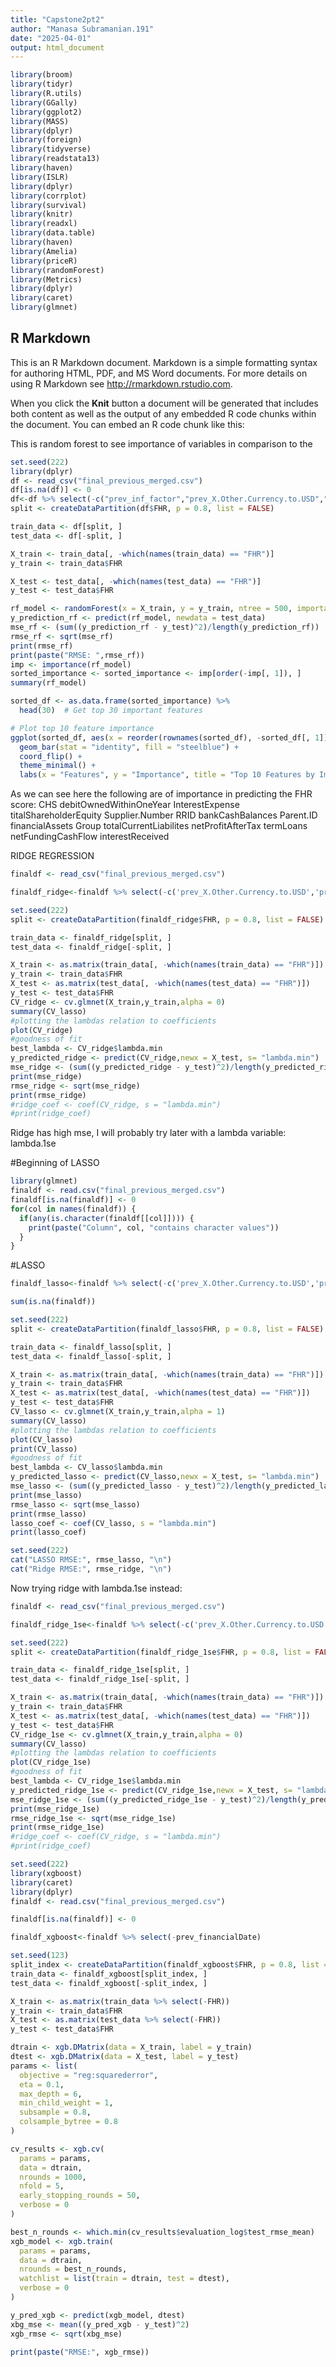 ---
title: "Capstone2pt2"
author: "Manasa Subramanian.191"
date: "2025-04-01"
output: html_document
---

```{r}
library(broom)
library(tidyr)
library(R.utils)
library(GGally)
library(ggplot2)
library(MASS)
library(dplyr)
library(foreign)
library(tidyverse)
library(readstata13)
library(haven)
library(ISLR)
library(dplyr)
library(corrplot)
library(survival)
library(knitr)
library(readxl)
library(data.table)
library(haven)
library(Amelia)
library(priceR)
library(randomForest)
library(Metrics)
library(dplyr)
library(caret)
library(glmnet)
```

## R Markdown

This is an R Markdown document. Markdown is a simple formatting syntax for authoring HTML, PDF, and MS Word documents. For more details on using R Markdown see <http://rmarkdown.rstudio.com>.

When you click the **Knit** button a document will be generated that includes both content as well as the output of any embedded R code chunks within the document. You can embed an R code chunk like this:

This is random forest to see importance of variables in comparison to the 
```{r}
set.seed(222)
library(dplyr)
df <- read_csv("final_previous_merged.csv")
df[is.na(df)] <- 0
df<-df %>% select(-c("prev_inf_factor","prev_X.Other.Currency.to.USD","prev_financialDate"))
split <- createDataPartition(df$FHR, p = 0.8, list = FALSE)

train_data <- df[split, ]
test_data <- df[-split, ]

X_train <- train_data[, -which(names(train_data) == "FHR")]  
y_train <- train_data$FHR 

X_test <- test_data[, -which(names(test_data) == "FHR")]  
y_test <- test_data$FHR

rf_model <- randomForest(x = X_train, y = y_train, ntree = 500, importance = TRUE)
y_prediction_rf <- predict(rf_model, newdata = test_data)
mse_rf <- (sum((y_prediction_rf - y_test)^2)/length(y_prediction_rf))
rmse_rf <- sqrt(mse_rf)
print(rmse_rf)
print(paste("RMSE: ",rmse_rf))
imp <- importance(rf_model)
sorted_importance <- sorted_importance <- imp[order(-imp[, 1]), ]
summary(rf_model)
```

```{r}
sorted_df <- as.data.frame(sorted_importance) %>%
  head(30)  # Get top 30 important features

# Plot top 10 feature importance
ggplot(sorted_df, aes(x = reorder(rownames(sorted_df), -sorted_df[, 1]), y = sorted_df[, 1])) +
  geom_bar(stat = "identity", fill = "steelblue") +
  coord_flip() +
  theme_minimal() +
  labs(x = "Features", y = "Importance", title = "Top 10 Features by Importance")
```
As we can see here the following are of importance in predicting the FHR score:
CHS
debitOwnedWithinOneYear
InterestExpense
titalShareholderEquity
Supplier.Number
RRID
bankCashBalances
Parent.ID
financialAssets
Group
totalCurrentLiabilites
netProfitAfterTax
termLoans
netFundingCashFlow
interestReceived

RIDGE REGRESSION

```{r}
finaldf <- read_csv("final_previous_merged.csv")

finaldf_ridge<-finaldf %>% select(-c('prev_X.Other.Currency.to.USD','prev_inf_factor','prev_financialDate'))
```

```{r}
set.seed(222)
split <- createDataPartition(finaldf_ridge$FHR, p = 0.8, list = FALSE)

train_data <- finaldf_ridge[split, ]
test_data <- finaldf_ridge[-split, ]

X_train <- as.matrix(train_data[, -which(names(train_data) == "FHR")])
y_train <- train_data$FHR 
X_test <- as.matrix(test_data[, -which(names(test_data) == "FHR")])
y_test <- test_data$FHR
CV_ridge <- cv.glmnet(X_train,y_train,alpha = 0)
summary(CV_lasso)
#plotting the lambdas relation to coefficients
plot(CV_ridge)
#goodness of fit
best_lambda <- CV_ridge$lambda.min
y_predicted_ridge <- predict(CV_ridge,newx = X_test, s= "lambda.min")
mse_ridge <- (sum((y_predicted_ridge - y_test)^2)/length(y_predicted_ridge))
print(mse_ridge)
rmse_ridge <- sqrt(mse_ridge)
print(rmse_ridge)
#ridge_coef <- coef(CV_ridge, s = "lambda.min")
#print(ridge_coef)
```

Ridge has high mse, I will probably try later with a lambda variable: lambda.1se

#Beginning of LASSO

```{r}
library(glmnet)
finaldf <- read.csv("final_previous_merged.csv")
finaldf[is.na(finaldf)] <- 0
for(col in names(finaldf)) {
  if(any(is.character(finaldf[[col]]))) {
    print(paste("Column", col, "contains character values"))
  }
}
```

#LASSO

```{r}

finaldf_lasso<-finaldf %>% select(-c('prev_X.Other.Currency.to.USD','prev_inf_factor','prev_financialDate'))
```

```{r}
sum(is.na(finaldf))
```


```{r}
set.seed(222)
split <- createDataPartition(finaldf_lasso$FHR, p = 0.8, list = FALSE)

train_data <- finaldf_lasso[split, ]
test_data <- finaldf_lasso[-split, ]

X_train <- as.matrix(train_data[, -which(names(train_data) == "FHR")])
y_train <- train_data$FHR 
X_test <- as.matrix(test_data[, -which(names(test_data) == "FHR")])
y_test <- test_data$FHR
CV_lasso <- cv.glmnet(X_train,y_train,alpha = 1)
summary(CV_lasso)
#plotting the lambdas relation to coefficients
plot(CV_lasso)
print(CV_lasso)
#goodness of fit
best_lambda <- CV_lasso$lambda.min
y_predicted_lasso <- predict(CV_lasso,newx = X_test, s= "lambda.min")
mse_lasso <- (sum((y_predicted_lasso - y_test)^2)/length(y_predicted_lasso))
print(mse_lasso)
rmse_lasso <- sqrt(mse_lasso)
print(rmse_lasso)
lasso_coef <- coef(CV_lasso, s = "lambda.min")
print(lasso_coef)
```

```{r}
set.seed(222)
cat("LASSO RMSE:", rmse_lasso, "\n")
cat("Ridge RMSE:", rmse_ridge, "\n")
```


Now trying ridge with lambda.1se instead:
```{r}
finaldf <- read_csv("final_previous_merged.csv")

finaldf_ridge_1se<-finaldf %>% select(-c('prev_X.Other.Currency.to.USD','prev_inf_factor','prev_financialDate'))
```

```{r}
set.seed(222)
split <- createDataPartition(finaldf_ridge_1se$FHR, p = 0.8, list = FALSE)

train_data <- finaldf_ridge_1se[split, ]
test_data <- finaldf_ridge_1se[-split, ]

X_train <- as.matrix(train_data[, -which(names(train_data) == "FHR")])
y_train <- train_data$FHR 
X_test <- as.matrix(test_data[, -which(names(test_data) == "FHR")])
y_test <- test_data$FHR
CV_ridge_1se <- cv.glmnet(X_train,y_train,alpha = 0)
summary(CV_lasso)
#plotting the lambdas relation to coefficients
plot(CV_ridge_1se)
#goodness of fit
best_lambda <- CV_ridge_1se$lambda.min
y_predicted_ridge_1se <- predict(CV_ridge_1se,newx = X_test, s= "lambda.1se")
mse_ridge_1se <- (sum((y_predicted_ridge_1se - y_test)^2)/length(y_predicted_ridge_1se))
print(mse_ridge_1se)
rmse_ridge_1se <- sqrt(mse_ridge_1se)
print(rmse_ridge_1se)
#ridge_coef <- coef(CV_ridge, s = "lambda.min")
#print(ridge_coef)
```





```{r}
set.seed(222)
library(xgboost)
library(caret)
library(dplyr)
finaldf <- read.csv("final_previous_merged.csv")

finaldf[is.na(finaldf)] <- 0 

finaldf_xgboost<-finaldf %>% select(-prev_financialDate)

set.seed(123) 
split_index <- createDataPartition(finaldf_xgboost$FHR, p = 0.8, list = FALSE)
train_data <- finaldf_xgboost[split_index, ]
test_data <- finaldf_xgboost[-split_index, ]

X_train <- as.matrix(train_data %>% select(-FHR))
y_train <- train_data$FHR
X_test <- as.matrix(test_data %>% select(-FHR))
y_test <- test_data$FHR

dtrain <- xgb.DMatrix(data = X_train, label = y_train)
dtest <- xgb.DMatrix(data = X_test, label = y_test)
params <- list(
  objective = "reg:squarederror",  
  eta = 0.1,                       
  max_depth = 6,                   
  min_child_weight = 1,            
  subsample = 0.8,                 
  colsample_bytree = 0.8           
)

cv_results <- xgb.cv(
  params = params,
  data = dtrain,
  nrounds = 1000, 
  nfold = 5,     
  early_stopping_rounds = 50,
  verbose = 0                    
)

best_n_rounds <- which.min(cv_results$evaluation_log$test_rmse_mean)
xgb_model <- xgb.train(
  params = params,
  data = dtrain,
  nrounds = best_n_rounds,
  watchlist = list(train = dtrain, test = dtest),
  verbose = 0
)

y_pred_xgb <- predict(xgb_model, dtest)
xbg_mse <- mean((y_pred_xgb - y_test)^2)
xgb_rmse <- sqrt(xbg_mse)

print(paste("RMSE:", xgb_rmse))

```















